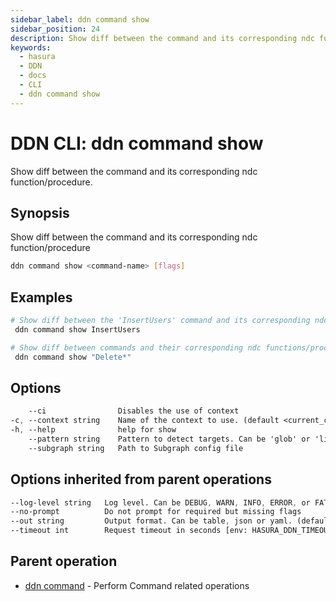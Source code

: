 ```yaml
---
sidebar_label: ddn command show
sidebar_position: 24
description: Show diff between the command and its corresponding ndc function/procedure using the DDN CLI
keywords:
  - hasura
  - DDN
  - docs
  - CLI
  - ddn command show
---
```


# DDN CLI: ddn command show

Show diff between the command and its corresponding ndc function/procedure.

## Synopsis

Show diff between the command and its corresponding ndc function/procedure

```bash
ddn command show <command-name> [flags]
```

## Examples

```bash
# Show diff between the 'InsertUsers' command and its corresponding ndc function/procedure
 ddn command show InsertUsers

# Show diff between commands and their corresponding ndc functions/procedures for all commands matching glob pattern 'Delete*'
 ddn command show "Delete*"
```

## Options

```sass
    --ci                Disables the use of context
-c, --context string    Name of the context to use. (default <current_context>)
-h, --help              help for show
    --pattern string    Pattern to detect targets. Can be 'glob' or 'literal'. (default "glob")
    --subgraph string   Path to Subgraph config file
```

## Options inherited from parent operations

```sass
--log-level string   Log level. Can be DEBUG, WARN, INFO, ERROR, or FATAL. (default "INFO")
--no-prompt          Do not prompt for required but missing flags
--out string         Output format. Can be table, json or yaml. (default "table")
--timeout int        Request timeout in seconds [env: HASURA_DDN_TIMEOUT] (default 100)
```

## Parent operation

- [ddn command](/reference/cli/commands/ddn_command) - Perform Command related operations
